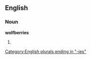 ==English==

===Noun===
'''wolfberries'''

# {{plural of|[[wolfberry]]}}

[[Category:English plurals ending in "-ies"]]